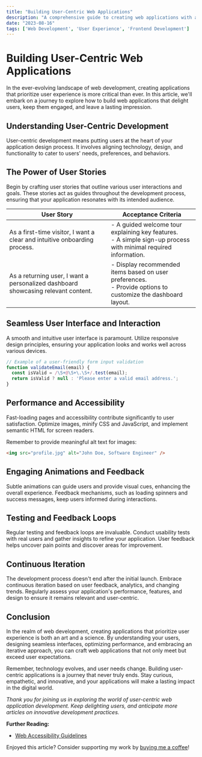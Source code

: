 ```yaml
---
title: "Building User-Centric Web Applications"
description: "A comprehensive guide to creating web applications with a strong focus on user experience."
date: "2023-08-16"
tags: ['Web Development', 'User Experience', 'Frontend Development']
---
```


# Building User-Centric Web Applications

In the ever-evolving landscape of web development, creating applications that prioritize user experience is more critical than ever. In this article, we'll embark on a journey to explore how to build web applications that delight users, keep them engaged, and leave a lasting impression.

## Understanding User-Centric Development

User-centric development means putting users at the heart of your application design process. It involves aligning technology, design, and functionality to cater to users' needs, preferences, and behaviors.

## The Power of User Stories

Begin by crafting user stories that outline various user interactions and goals. These stories act as guides throughout the development process, ensuring that your application resonates with its intended audience.

| User Story | Acceptance Criteria |
|------------|---------------------|
| As a first-time visitor, I want a clear and intuitive onboarding process. | - A guided welcome tour explaining key features.<br>- A simple sign-up process with minimal required information. |
| As a returning user, I want a personalized dashboard showcasing relevant content. | - Display recommended items based on user preferences.<br>- Provide options to customize the dashboard layout. |

## Seamless User Interface and Interaction

A smooth and intuitive user interface is paramount. Utilize responsive design principles, ensuring your application looks and works well across various devices.

```jsx
// Example of a user-friendly form input validation
function validateEmail(email) {
  const isValid = /\S+@\S+\.\S+/.test(email);
  return isValid ? null : 'Please enter a valid email address.';
}
```

## Performance and Accessibility

Fast-loading pages and accessibility contribute significantly to user satisfaction. Optimize images, minify CSS and JavaScript, and implement semantic HTML for screen readers.

Remember to provide meaningful alt text for images:

```html
<img src="profile.jpg" alt="John Doe, Software Engineer" />
```

## Engaging Animations and Feedback

Subtle animations can guide users and provide visual cues, enhancing the overall experience. Feedback mechanisms, such as loading spinners and success messages, keep users informed during interactions.

## Testing and Feedback Loops

Regular testing and feedback loops are invaluable. Conduct usability tests with real users and gather insights to refine your application. User feedback helps uncover pain points and discover areas for improvement.

## Continuous Iteration

The development process doesn't end after the initial launch. Embrace continuous iteration based on user feedback, analytics, and changing trends. Regularly assess your application's performance, features, and design to ensure it remains relevant and user-centric.

## Conclusion

In the realm of web development, creating applications that prioritize user experience is both an art and a science. By understanding your users, designing seamless interfaces, optimizing performance, and embracing an iterative approach, you can craft web applications that not only meet but exceed user expectations.

Remember, technology evolves, and user needs change. Building user-centric applications is a journey that never truly ends. Stay curious, empathetic, and innovative, and your applications will make a lasting impact in the digital world.

_Thank you for joining us in exploring the world of user-centric web application development. Keep delighting users, and anticipate more articles on innovative development practices._

**Further Reading:**
- [Web Accessibility Guidelines](https://www.w3.org/WAI/standards-guidelines/)

Enjoyed this article? Consider supporting my work by [buying me a coffee](https://www.buymeacoffee.com/mohammadhassani)!
